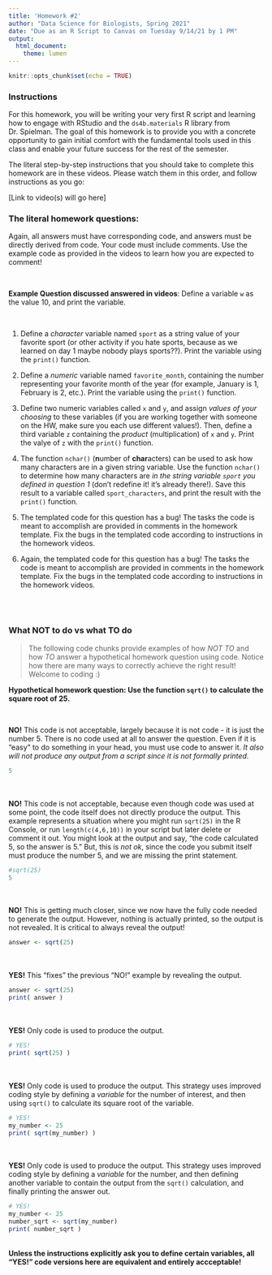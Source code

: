 ```yaml
---
title: 'Homework #2'
author: "Data Science for Biologists, Spring 2021"
date: "Due as an R Script to Canvas on Tuesday 9/14/21 by 1 PM"
output: 
  html_document:
    theme: lumen
---
```


```r
knitr::opts_chunk$set(echo = TRUE)
```

### Instructions

For this homework, you will be writing your very first R script and learning how to engage with RStudio and the `ds4b.materials` R library from Dr. Spielman. The goal of this homework is to provide you with a concrete opportunity to gain initial comfort with the fundamental tools used in this class and enable your future success for the rest of the semester.

The literal step-by-step instructions that you should take to complete this homework are in these videos. Please watch them in this order, and follow instructions as you go:

[Link to video(s) will go here]


### The literal homework questions:

Again, all answers must have corresponding code, and answers must be directly derived from code. Your code must include comments. Use the example code as provided in the videos to learn how you are expected to comment!

<br>


**Example Question discussed answered in videos**: Define a variable `w` as the value 10, and print the variable.

<br>

1. Define a _character_ variable named `sport` as a string value of your favorite sport (or other activity if you hate sports, because as we learned on day 1 maybe nobody plays sports??). Print the variable using the `print()` function.

2. Define a _numeric_ variable named `favorite_month`, containing the number representing your favorite month of the year (for example, January is 1, February is 2, etc.). Print the variable using the `print()` function.

3. Define two numeric variables called `x` and `y`, and assign _values of your choosing_ to these variables (if you are working together with someone on the HW, make sure you each use different values!). Then, define a third variable `z` containing the _product_ (multiplication) of `x` and `y`. Print the valye of `z` with the `print()` function.

4. The function `nchar()` (**n**umber of **char**acters) can be used to ask how many characters are in a given string variable. Use the function `nchar()` to determine how many characters are _in the string variable `sport` you defined in question 1_ (don't redefine it! it's already there!). Save this result to a variable called `sport_characters`, and print the result with the `print()` function.

5. The templated code for this question has a bug! The tasks the code is meant to accomplish are provided in comments in the homework template. Fix the bugs in the templated code according to instructions in the homework videos.

6. Again, the templated code for this question has a bug! The tasks the code is meant to accomplish are provided in comments in the homework template. Fix the bugs in the templated code according to instructions in the homework videos.

<br><br>

### What NOT to do vs what TO do

> The following code chunks provide examples of how *NOT TO* and how *TO* answer a hypothetical homework question using code. Notice how there are many ways to correctly achieve the right result! Welcome to coding :)


**Hypothetical homework question: Use the function `sqrt()` to calculate the square root of 25.**

<br>

**NO!** This code is not acceptable, largely because it is not code - it is just the number 5. There is no code used at all to answer the question. Even if it is "easy" to do something in your head, you must use code to answer it. *It also will not produce any output from a script since it is not formally printed.*
```r
5
```

<br><br>
**NO!** This code is not acceptable, because even though code was used at some point, the code itself does not directly produce the output. This example represents a situation where you might run `sqrt(25)` in the R Console, or run `length(c(4,6,10))` in your script but later delete or comment it out. You might look at the output and say, "the code calculated 5, so the answer is 5." But, this is _not ok_, since the code you submit itself must produce the number 5, and we are missing the print statement.

```r
#sqrt(25)
5
```

<br><br>
**NO!** This is getting much closer, since we now have the fully code needed to generate the output. However, nothing is actually printed, so the output is not revealed. It is critical to always reveal the output!
```r
answer <- sqrt(25)
```


<br><br>
**YES!** This "fixes" the previous "NO!" example by revealing the output.
```r
answer <- sqrt(25)
print( answer )
```
<br><br>
**YES!** Only code is used to produce the output.
```r
# YES!
print( sqrt(25) )
```

<br><br>
**YES!** Only code is used to produce the output. This strategy uses improved coding style by defining a _variable_ for the number of interest, and then using `sqrt()` to calculate its square root of the variable.
```r
# YES!
my_number <- 25
print( sqrt(my_number) )
```
<br><br>
**YES!** Only code is used to produce the output. This strategy uses improved coding style by defining a _variable_ for the number, and then defining another variable to contain the output from the `sqrt()` calculation, and finally printing the answer out.
```r
# YES!
my_number <- 25
number_sqrt <- sqrt(my_number)
print( number_sqrt )
```
<br>
**Unless the instructions explicitly ask you to define certain variables, all "YES!" code versions here are equivalent and entirely accceptable!**
